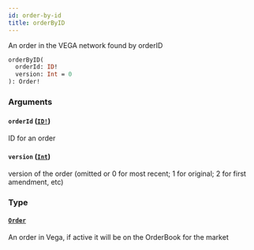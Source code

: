 ```yaml
---
id: order-by-id
title: orderByID
---
```


An order in the VEGA network found by orderID

```graphql
orderByID(
  orderId: ID!
  version: Int = 0
): Order!

```

### Arguments

#### `orderId` ([`ID!`](/graphql/scalars/id))

ID for an order

#### `version` ([`Int`](/graphql/scalars/int))

version of the order (omitted or 0 for most recent; 1 for original; 2 for first amendment, etc)

### Type

#### [`Order`](/graphql/objects/order)

An order in Vega, if active it will be on the OrderBook for the market
